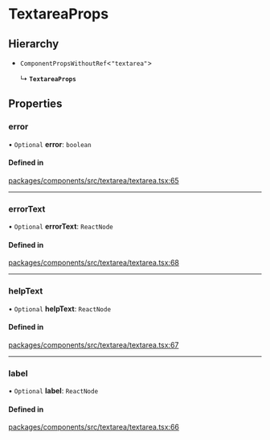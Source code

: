 # TextareaProps

## Hierarchy

- `ComponentPropsWithoutRef`\<`"textarea"`\>

  ↳ **`TextareaProps`**

## Properties

### error

• `Optional` **error**: `boolean`

#### Defined in

[packages/components/src/textarea/textarea.tsx:65](https://github.com/vtex/shoreline/blob/74b3e0b4f/packages/components/src/textarea/textarea.tsx#L65)

---

### errorText

• `Optional` **errorText**: `ReactNode`

#### Defined in

[packages/components/src/textarea/textarea.tsx:68](https://github.com/vtex/shoreline/blob/74b3e0b4f/packages/components/src/textarea/textarea.tsx#L68)

---

### helpText

• `Optional` **helpText**: `ReactNode`

#### Defined in

[packages/components/src/textarea/textarea.tsx:67](https://github.com/vtex/shoreline/blob/74b3e0b4f/packages/components/src/textarea/textarea.tsx#L67)

---

### label

• `Optional` **label**: `ReactNode`

#### Defined in

[packages/components/src/textarea/textarea.tsx:66](https://github.com/vtex/shoreline/blob/74b3e0b4f/packages/components/src/textarea/textarea.tsx#L66)
